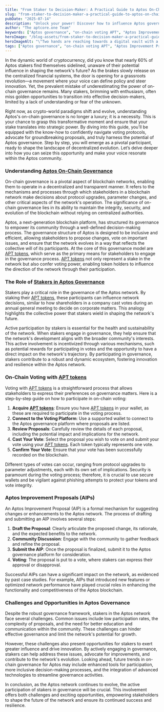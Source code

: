 ```yaml
---
title: "From Staker to Decision-Maker: A Practical Guide to Aptos On-Chain Governance and Voting"
slug: "from-staker-to-decision-maker-a-practical-guide-to-aptos-on-chain-governance-and-voting"
pubDate: "2025-07-14"
description: "Unlock your power! Discover how to influence Aptos governance and APT voting. Master vital skills to impact change. Don't miss this game-changing guide!"
author: "The aptcore.one Team"
keywords: ["Aptos governance", "on-chain voting APT", "Aptos Improvement Proposal", "staker participation"]
heroImage: "/blog-assets/from-staker-to-decision-maker-a-practical-guide-to-aptos-on-chain-governance-and-voting.jpg"
heroImageAlt: "\"Two hands are reaching towards a digital vault with a futuristic design, featuring glowing blockchain symbols and binary code. The vault appears to be unlocking, symbolizing security and access in a digital context.\""
tags: ["Aptos governance", "on-chain voting APT", "Aptos Improvement Proposal", "staker participation"]
---
```


In the dynamic world of cryptocurrency, did you know that nearly 60% of Aptos stakers find themselves sidelined, unaware of their potential influence in shaping the network's future? As the brakes slowly release on the centralized financial systems, the door is opening for a grassroots revolution—a movement where your voice can define policy and steer innovation. Yet, the prevalent mistake of underestimating the power of on-chain governance remains. Many stakers, brimming with enthusiasm, often miss golden opportunities to transition into effective decision-makers, limited by a lack of understanding or fear of the unknown.

Right now, as crypto-world paradigms shift and evolve, understanding Aptos's on-chain governance is no longer a luxury; it is a necessity. This is your chance to grasp this transformative moment and ensure that your stake translates into strategic power. By diving into this guide, you'll be equipped with the know-how to confidently navigate voting protocols, advocate for groundbreaking proposals, and truly harness the potential of Aptos governance. Step by step, you will emerge as a pivotal participant, ready to shape the landscape of decentralized evolution. Let’s delve deeper into how you can seize this opportunity and make your voice resonate within the Aptos community.

### Understanding [Aptos On-Chain Governance](https://aptos.dev/en/network/blockchain/governance)

On-chain governance is a pivotal aspect of blockchain networks, enabling them to operate in a decentralized and transparent manner. It refers to the mechanisms and processes through which stakeholders in a blockchain network make decisions about protocol upgrades, parameter changes, and other critical aspects of the network's operation. The significance of on-chain governance lies in its ability to maintain the integrity, security, and evolution of the blockchain without relying on centralized authorities.

Aptos, a next-generation blockchain platform, has structured its governance to empower its community through a well-defined decision-making process. The governance structure of Aptos is designed to be inclusive and efficient, allowing stakeholders to propose changes, vote on important issues, and ensure that the network evolves in a way that reflects the collective will of its participants. At the core of this governance model are [APT tokens](https://aptoslabs.com/), which serve as the primary means for stakeholders to engage in the governance process. [APT tokens](https://aptoslabs.com/) not only represent a stake in the network but also confer voting power, enabling token holders to influence the direction of the network through their participation.

### The Role of [Stakers in Aptos Governance](https://aptos.dev/en/network/blockchain/delegated-staking)

Stakers play a critical role in the governance of the Aptos network. By staking their [APT tokens](https://aptoslabs.com/), these participants can influence network decisions, similar to how shareholders in a company cast votes during an annual general meeting to decide on corporate matters. This analogy highlights the collective power that stakers wield in shaping the network's future.

Active participation by stakers is essential for the health and sustainability of the network. When stakers engage in governance, they help ensure that the network's development aligns with the broader community's interests. This active involvement is incentivized through various mechanisms, such as potential rewards for participating in votes and the opportunity to have a direct impact on the network's trajectory. By participating in governance, stakers contribute to a robust and dynamic ecosystem, fostering innovation and resilience within the Aptos network.

### On-Chain Voting with [APT tokens](https://aptoslabs.com/)

Voting with [APT tokens](https://aptoslabs.com/) is a straightforward process that allows stakeholders to express their preferences on governance matters. Here is a step-by-step guide on how to participate in on-chain voting:

1. **Acquire [APT tokens](https://aptoslabs.com/)**: Ensure you have [APT tokens](https://aptoslabs.com/) in your wallet, as these are required to participate in the voting process.
2. **Connect to the Voting Platform**: Use a supported wallet to connect to the Aptos governance platform where proposals are listed.
3. **Review Proposals**: Carefully review the details of each proposal, including the potential impact and implications for the network.
4. **Cast Your Vote**: Select the proposal you wish to vote on and submit your vote using your [APT tokens](https://aptoslabs.com/). Each token typically represents one vote.
5. **Confirm Your Vote**: Ensure that your vote has been successfully recorded on the blockchain.

Different types of votes can occur, ranging from protocol upgrades to parameter adjustments, each with its own set of implications. Security is paramount during the voting process; therefore, it is crucial to use secure wallets and be vigilant against phishing attempts to protect your tokens and vote integrity.

### Aptos Improvement Proposals (AIPs)

An Aptos Improvement Proposal (AIP) is a formal mechanism for suggesting changes or enhancements to the Aptos network. The process of drafting and submitting an AIP involves several steps:

1. **Draft the Proposal**: Clearly articulate the proposed change, its rationale, and the expected benefits to the network.
2. **Community Discussion**: Engage with the community to gather feedback and refine the proposal.
3. **Submit the AIP**: Once the proposal is finalized, submit it to the Aptos governance platform for consideration.
4. **Voting**: The proposal is put to a vote, where stakers can express their approval or disapproval.

Successful AIPs can have a significant impact on the network, as evidenced by past case studies. For example, AIPs that introduced new features or optimized network performance have played crucial roles in enhancing the functionality and competitiveness of the Aptos blockchain.

### Challenges and Opportunities in Aptos Governance

Despite the robust governance framework, stakers in the Aptos network face several challenges. Common issues include low participation rates, the complexity of proposals, and the need for better education and communication within the community. These challenges can hinder effective governance and limit the network's potential for growth.

However, these challenges also present opportunities for stakers to exert greater influence and drive innovation. By actively engaging in governance, stakers can help address these issues, advocate for improvements, and contribute to the network's evolution. Looking ahead, future trends in on-chain governance for Aptos may include enhanced tools for participation, more inclusive decision-making processes, and the integration of advanced technologies to streamline governance activities.

In conclusion, as the Aptos network continues to evolve, the active participation of stakers in governance will be crucial. This involvement offers both challenges and exciting opportunities, empowering stakeholders to shape the future of the network and ensure its continued success and resilience.